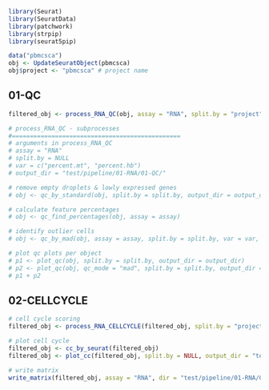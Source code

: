


```r
library(Seurat)
library(SeuratData)
library(patchwork)
library(strpip)
library(seurat5pip)
```

```r
data("pbmcsca")
obj <- UpdateSeuratObject(pbmcsca)
obj$project <- "pbmcsca" # project name
```


## 01-QC
```r
filtered_obj <- process_RNA_QC(obj, assay = "RNA", split.by = "project", output_dir = "test/pipeline/01-RNA/01a-QC/")
```


```r
# process_RNA_QC - subprocesses
#===============================================
# arguments in process_RNA_QC
# assay = "RNA"
# split.by = NULL
# var = c("percent.mt", "percent.hb")
# output_dir = "test/pipeline/01-RNA/01-QC/"

# remove empty droplets & lowly expressed genes
# obj <- qc_by_standard(obj, split.by = split.by, output_dir = output_dir)

# calculate feature percentages
# obj <- qc_find_percentages(obj, assay = assay)

# identify outlier cells
# obj <- qc_by_mad(obj, assay = assay, split.by = split.by, var = var, output_dir = output_dir)

# plot qc plots per object
# p1 <- plot_qc(obj, split.by = split.by, output_dir = output_dir)
# p2 <- plot_qc(obj, qc_mode = "mad", split.by = split.by, output_dir = output_dir)
# p1 + p2
```



## 02-CELLCYCLE
```r
# cell cycle scoring
filtered_obj <- process_RNA_CELLCYCLE(filtered_obj, split.by = "project", output_dir = "test/pipeline/01-RNA/01b-CELLCYCLE/")
```

```r
# plot cell cycle
filtered_obj <- cc_by_seurat(filtered_obj)
filtered_obj <- plot_cc(filtered_obj, split.by = NULL, output_dir = "test/pipeline/01-RNA/01b-CELLCYCLE/")
```

```r
# write matrix
write_matrix(filtered_obj, assay = "RNA", dir = "test/pipeline/01-RNA/00-OUTPUT/")
```
